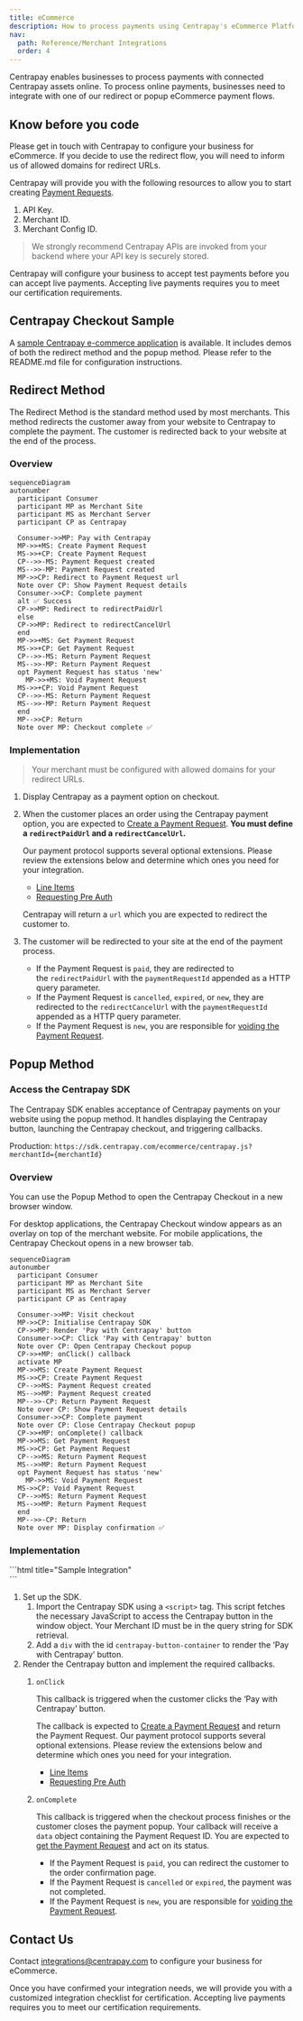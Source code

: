 ```yaml
---
title: eCommerce
description: How to process payments using Centrapay's eCommerce Platform.
nav:
  path: Reference/Merchant Integrations
  order: 4
---
```


Centrapay enables businesses to process payments with connected Centrapay assets online. To process online payments, businesses need to integrate with one of our redirect or popup eCommerce payment flows.

## Know before you code

Please get in touch with Centrapay to configure your business for eCommerce.
If you decide to use the redirect flow, you will need to inform us of allowed domains for redirect URLs.

Centrapay will provide you with the following resources to allow you to start creating [Payment Requests](/api/payment-requests).

1. API Key.
2. Merchant ID.
3. Merchant Config ID.

> We strongly recommend Centrapay APIs are invoked from your backend where your API key is securely stored.

Centrapay will configure your business to accept test payments before you can accept live payments.
Accepting live payments requires you to meet our certification requirements.

## Centrapay Checkout Sample

A [sample Centrapay e-commerce application](https://github.com/centrapay/centrapay-checkout-sample) is available.
It includes demos of both the redirect method and the popup method.
Please refer to the README.md file for configuration instructions.

## Redirect Method

The Redirect Method is the standard method used by most merchants.
This method redirects the customer away from your website to Centrapay to complete the payment.
The customer is redirected back to your website at the end of the process.

### Overview

``` mermaid
sequenceDiagram
autonumber
  participant Consumer
  participant MP as Merchant Site
  participant MS as Merchant Server
  participant CP as Centrapay

  Consumer->>MP: Pay with Centrapay
  MP->>+MS: Create Payment Request
  MS->>+CP: Create Payment Request
  CP-->>-MS: Payment Request created
  MS-->>-MP: Payment Request created
  MP->>CP: Redirect to Payment Request url
  Note over CP: Show Payment Request details
  Consumer->>CP: Complete payment
  alt ✅ Success
  CP->>MP: Redirect to redirectPaidUrl
  else
  CP->>MP: Redirect to redirectCancelUrl
  end
  MP->>+MS: Get Payment Request
  MS->>+CP: Get Payment Request
  CP-->>-MS: Return Payment Request
  MS-->>-MP: Return Payment Request
  opt Payment Request has status 'new'
	MP->>+MS: Void Payment Request
  MS->>+CP: Void Payment Request
  CP-->>-MS: Return Payment Request
  MS-->>-MP: Return Payment Request
  end
  MP-->>CP: Return
  Note over MP: Checkout complete ✅
```

### Implementation

> Your merchant must be configured with allowed domains for your redirect URLs.

1. Display Centrapay as a payment option on checkout.
2. When the customer places an order using the Centrapay payment option, you are expected to [Create a Payment Request](https://docs.centrapay.com/api/payment-requests/#create-a-payment-request).
  **You must define a `redirectPaidUrl` and a `redirectCancelUrl`.**

    Our payment protocol supports several optional extensions. Please review the extensions below and determine which ones you need for your integration.
    - [Line Items](https://docs.centrapay.com/guides/line-items)
    - [Requesting Pre Auth](https://docs.centrapay.com/guides/requesting-pre-auth)

    Centrapay will return a `url` which you are expected to redirect the customer to.

3. The customer will be redirected to your site at the end of the payment process.
    - If the Payment Request is `paid`, they are redirected to the `redirectPaidUrl` with the `paymentRequestId` appended as a HTTP query parameter.
    - If the Payment Request is `cancelled`, `expired`, or `new`, they are redirected to the `redirectCancelUrl` with the `paymentRequestId` appended as a HTTP query parameter.
    - If the Payment Request is `new`, you are responsible for [voiding the Payment Request](https://docs.centrapay.com/api/payment-requests/#void-a-payment-request).

## Popup Method

### Access the Centrapay SDK

The Centrapay SDK enables acceptance of Centrapay payments on your website using the popup method.
It handles displaying the Centrapay button, launching the Centrapay checkout, and triggering callbacks.

Production: `https://sdk.centrapay.com/ecommerce/centrapay.js?merchantId={merchantId}`

### Overview

You can use the Popup Method to open the Centrapay Checkout in a new browser window.

For desktop applications, the Centrapay Checkout window appears as an overlay on top of the merchant website.
For mobile applications, the Centrapay Checkout opens in a new browser tab.

```mermaid
sequenceDiagram
autonumber
  participant Consumer
  participant MP as Merchant Site
  participant MS as Merchant Server
  participant CP as Centrapay

  Consumer->>MP: Visit checkout
  MP->>CP: Initialise Centrapay SDK
  CP->>MP: Render 'Pay with Centrapay' button
  Consumer->>CP: Click 'Pay with Centrapay' button
  Note over CP: Open Centrapay Checkout popup
  CP->>+MP: onClick() callback
  activate MP
  MP->>MS: Create Payment Request
  MS->>CP: Create Payment Request
  CP-->>MS: Payment Request created
  MS-->>MP: Payment Request created
  MP-->>-CP: Return Payment Request
  Note over CP: Show Payment Request details
  Consumer->>CP: Complete payment
  Note over CP: Close Centrapay Checkout popup
  CP->>+MP: onComplete() callback
  MP->>MS: Get Payment Request
  MS->>CP: Get Payment Request
  CP-->>MS: Return Payment Request
  MS-->>MP: Return Payment Request
  opt Payment Request has status 'new'
	MP->>MS: Void Payment Request
  MS->>CP: Void Payment Request
  CP-->>MS: Return Payment Request
  MS-->>MP: Return Payment Request
  end
  MP-->>-CP: Return
  Note over MP: Display confirmation ✅
```

### Implementation

<CodePanel>
```html title="Sample Integration"
<html>
	<head>
		<script src="https://sdk.centrapay.com/ecommerce/centrapay.js?merchantId={merchantId}"></script>
	</head>
	<body>
		<div id="centrapay-button-container"></div>
		<script type="text/javascript">
      window.centrapay({
        async onClick() {
          // Create Payment Request
          // Return Payment Request
        },
        async onComplete(data) {
          // Get Payment Request with data.paymentRequestId
          if (paymentRequest.status === 'new') {
            // Void Payment Request
          }
        }
      });
    </script>
	</body>
</html>
```
</CodePanel>

1. Set up the SDK.
    1. Import the Centrapay SDK using a `<script>` tag.
      This script fetches the necessary JavaScript to access the Centrapay button in the window object.
      Your Merchant ID must be in the query string for SDK retrieval.
    2. Add a `div` with the id `centrapay-button-container` to render the ‘Pay with Centrapay’ button.
2. Render the Centrapay button and implement the required callbacks.
    1. `onClick`

        This callback is triggered when the customer clicks the ‘Pay with Centrapay’ button.

        The callback is expected to [Create a Payment Request](/api/payment-requests/#create-a-payment-request) and return the Payment Request.
        Our payment protocol supports several optional extensions. Please review the extensions below and determine which ones you need for your integration.
        - [Line Items](https://docs.centrapay.com/guides/line-items)
        - [Requesting Pre Auth](https://docs.centrapay.com/guides/requesting-pre-auth)

    2. `onComplete`

        This callback is triggered when the checkout process finishes or the customer closes the payment popup.
        Your callback will receive a `data` object containing the Payment Request ID.
        You are expected to [get the Payment Request](/api/payment-requests/#get-a-payment-request) and act on its status.

        - If the Payment Request is `paid`, you can redirect the customer to the order confirmation page.
        - If the Payment Request is `cancelled` or `expired`, the payment was not completed.
        - If the Payment Request is `new`, you are responsible for [voiding the Payment Request](/api/payment-requests/#void-a-payment-request).


## Contact Us

Contact [integrations@centrapay.com](mailto:integrations@centrapay.com) to configure your business for eCommerce.

Once you have confirmed your integration needs, we will provide you with a customized integration checklist for certification.
Accepting live payments requires you to meet our certification requirements.
